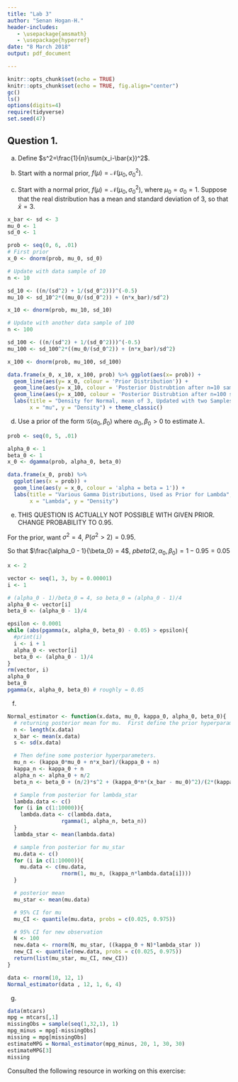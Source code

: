 ```yaml
---
title: "Lab 3"
author: "Senan Hogan-H."
header-includes:
   - \usepackage{amsmath}
   - \usepackage{hyperref}
date: "8 March 2018"
output: pdf_document

---
```


```r
knitr::opts_chunk$set(echo = TRUE)
knitr::opts_chunk$set(echo = TRUE, fig.align="center")
gc()
ls()
options(digits=4)
require(tidyverse)
set.seed(47)
```

## Question 1.

a. Define $s^2=\frac{1}{n}\sum(x_i-\bar{x})^2$.
\begin{multline} \\
\sum_{i=1}^n(x_i-\mu)^2 = \\
\sum_{i=1}^n( x_i^2 - 2\mu x_i +\mu^2) = \\
\sum_{i=1}^n x_i^2 - 2 \mu\sum_{i=1}^nx_i + n \mu^2 = \\
\sum_{i=1}^n x_i^2 - 2n \bar{x} ^2 + n \bar{x} ^2 + n\bar{x}^2 - 2 \mu\sum_{i=1}^nx_i + n \mu^2 = \\
\sum_{i=1}^n x_i^2 - 2\bar{x}\sum_{i=1}^nx_i + n \bar{x} ^2 + n\bar{x}^2 - 2 \mu\sum_{i=1}^nx_i + n \mu^2 = \\
\sum_{i=1}^n(x_i^2 -2\bar{x}x_i+\bar{x}^2) + n(\bar{x}^2 - 2\mu\bar{x} + \mu^2) = \\
\sum_{i=1}^n (x_i-\bar{x})^2  + n(\bar{x}-\mu)^2 = \\
ns^2 + n(\bar{x}-\mu)^2 \\
\end{multline}

b. Start with a normal prior, $f(\mu)=\mathcal{N}(\mu_0,\sigma_0^2)$.

c. Start with a normal prior, $f(\mu)=\mathcal{N}(\mu_0,\sigma_0^2)$, where $\mu_0=\sigma_0=1$.  Suppose that the real distribution has a mean and standard deviation of 3, so that $\bar{x}=3$.
```r
x_bar <- sd <- 3
mu_0 <- 1
sd_0 <- 1

prob <- seq(0, 6, .01)
# First prior
x_0 <- dnorm(prob, mu_0, sd_0)

# Update with data sample of 10
n <- 10

sd_10 <- ((n/(sd^2) + 1/(sd_0^2)))^(-0.5)
mu_10 <- sd_10^2*((mu_0/(sd_0^2)) + (n*x_bar)/sd^2)

x_10 <- dnorm(prob, mu_10, sd_10)

# Update with another data sample of 100
n <- 100

sd_100 <- ((n/(sd^2) + 1/(sd_0^2)))^(-0.5)
mu_100 <- sd_100^2*((mu_0/(sd_0^2)) + (n*x_bar)/sd^2)

x_100 <- dnorm(prob, mu_100, sd_100)

data.frame(x_0, x_10, x_100, prob) %>% ggplot(aes(x= prob)) +
  geom_line(aes(y= x_0, colour = 'Prior Distribution')) +
  geom_line(aes(y= x_10, colour = 'Posterior Distrubtion after n=10 sample')) +
  geom_line(aes(y= x_100, colour = 'Posterior Distrubtion after n=100 sample')) +
  labs(title = "Density for Normal, mean of 3, Updated with two Samples",
       x = "mu", y = "Density") + theme_classic()
```

d.  Use a prior of the form $\mathcal{G}(\alpha_0, \beta_0)$ where $\alpha_0, \beta_0 > 0$ to estimate $\lambda$.

```r
prob <- seq(0, 5, .01)

alpha_0 <- 1
beta_0 <- 1
x_0 <- dgamma(prob, alpha_0, beta_0)

data.frame(x_0, prob) %>% 
  ggplot(aes(x = prob)) +
  geom_line(aes(y = x_0, colour = 'alpha = beta = 1')) +
  labs(title = "Various Gamma Distributions, Used as Prior for Lambda",
       x = "Lambda", y = "Density")
```

e. THIS QUESTION IS ACTUALLY NOT POSSIBLE WITH GIVEN PRIOR.  CHANGE PROBABILITY TO 0.95.

For the prior, want $\sigma^2=4$, $P(\sigma^2 > 2 )=0.95$.

So that $\frac{\alpha_0 - 1}{\beta_0} = 4$, $pbeta(2, \alpha_0, \beta_0) = 1- 0.95 = 0.05$
```r
x <- 2

vector <- seq(1, 3, by = 0.00001)
i <- 1

# (alpha_0 - 1)/beta_0 = 4, so beta_0 = (alpha_0 - 1)/4
alpha_0 <- vector[i]
beta_0 <- (alpha_0 - 1)/4

epsilon <- 0.0001
while (abs(pgamma(x, alpha_0, beta_0) - 0.05) > epsilon){
  #print(i)
  i <- i + 1
  alpha_0 <- vector[i]
  beta_0 <- (alpha_0 - 1)/4
}
rm(vector, i)
alpha_0
beta_0
pgamma(x, alpha_0, beta_0) # roughly = 0.05
```

f. 
```r
Normal_estimator <- function(x.data, mu_0, kappa_0, alpha_0, beta_0){
  # returning posterior mean for mu.  First define the prior hyperparameters.
  n <- length(x.data)
  x_bar <- mean(x.data)
  s <- sd(x.data)

  # Then define some posterior hyperparameters.
  mu_n <- (kappa_0*mu_0 + n*x_bar)/(kappa_0 + n)
  kappa_n <- kappa_0 + n
  alpha_n <- alpha_0 + n/2
  beta_n <- beta_0 + (n/2)*s^2 + (kappa_0*n*(x_bar - mu_0)^2)/(2*(kappa_0 + n))

  # Sample from posterior for lambda_star
  lambda.data <- c()
  for (i in c(1:10000)){
    lambda.data <- c(lambda.data,
                 rgamma(1, alpha_n, beta_n))
  }
  lambda_star <- mean(lambda.data)

  # sample fron posterior for mu_star
  mu.data <- c()
  for (i in c(1:10000)){
    mu.data <- c(mu.data,
                 rnorm(1, mu_n, (kappa_n*lambda.data[i])))
  }

  # posterior mean
  mu_star <- mean(mu.data)

  # 95% CI for mu
  mu_CI <- quantile(mu.data, probs = c(0.025, 0.975))

  # 95% CI for new observation
  N <- 100
  new.data <- rnorm(N, mu_star, ((kappa_0 + N)*lambda_star ))
  new_CI <- quantile(new.data, probs = c(0.025, 0.975))
  return(list(mu_star, mu_CI, new_CI))
}

data <- rnorm(10, 12, 1)
Normal_estimator(data , 12, 1, 6, 4)

```

g.
```r
data(mtcars)
mpg = mtcars[,1]
missingObs = sample(seq(1,32,1), 1)
mpg_minus = mpg[-missingObs]
missing = mpg[missingObs]
estimateMPG = Normal_estimator(mpg_minus, 20, 1, 30, 30)
estimateMPG[3]
missing
```



\vspace{.5in}Consulted the following resource in working on this exercise: \url{https://www.cs.ubc.ca/~murphyk/Papers/bayesGauss.pdf}